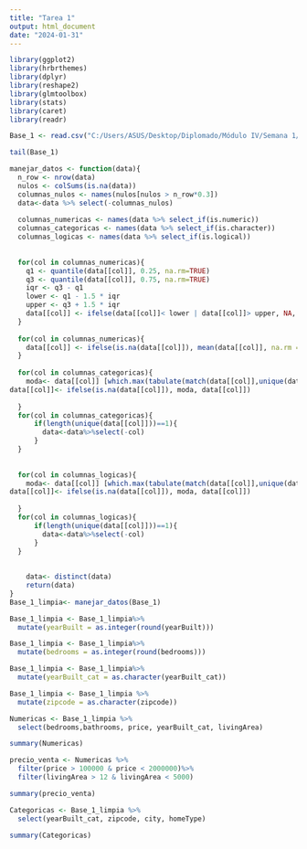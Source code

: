 ---
title: "Tarea 1"
output: html_document
date: "2024-01-31"
---
```{r}
library(ggplot2)
library(hrbrthemes)
library(dplyr)
library(reshape2)
library(glmtoolbox)
library(stats)
library(caret)
library(readr)
```


```{r}
Base_1 <- read.csv("C:/Users/ASUS/Desktop/Diplomado/Módulo IV/Semana 1/Tarea/FLORIDA2.csv")

tail(Base_1)

```



```{r,message=FALSE, warning=FALSE}

manejar_datos <- function(data){
  n_row <- nrow(data)
  nulos <- colSums(is.na(data))
  columnas_nulos <- names(nulos[nulos > n_row*0.3])
  data<-data %>% select(-columnas_nulos)
  
  columnas_numericas <- names(data %>% select_if(is.numeric))
  columnas_categoricas <- names(data %>% select_if(is.character))
  columnas_logicas <- names(data %>% select_if(is.logical))
  
  
  for(col in columnas_numericas){
    q1 <- quantile(data[[col]], 0.25, na.rm=TRUE)
    q3 <- quantile(data[[col]], 0.75, na.rm=TRUE)
    iqr <- q3 - q1
    lower <- q1 - 1.5 * iqr
    upper <- q3 + 1.5 * iqr
    data[[col]] <- ifelse(data[[col]]< lower | data[[col]]> upper, NA, data[[col]])
  }
  
  for(col in columnas_numericas){
    data[[col]] <- ifelse(is.na(data[[col]]), mean(data[[col]], na.rm = TRUE), data[[col]])
  }
  
  for(col in columnas_categoricas){
    moda<- data[[col]] [which.max(tabulate(match(data[[col]],unique(data[[col]]))))]
data[[col]]<- ifelse(is.na(data[[col]]), moda, data[[col]])
    
  }
  for(col in columnas_categoricas){
      if(length(unique(data[[col]]))==1){
        data<-data%>%select(-col)
      }
  }
  
  
  for(col in columnas_logicas){
    moda<- data[[col]] [which.max(tabulate(match(data[[col]],unique(data[[col]]))))]
data[[col]]<- ifelse(is.na(data[[col]]), moda, data[[col]])
    
  }
  for(col in columnas_logicas){
      if(length(unique(data[[col]]))==1){
        data<-data%>%select(-col)
      }
  }
  
  
    data<- distinct(data)
    return(data)
}
Base_1_limpia<- manejar_datos(Base_1)


```


```{r}
Base_1_limpia <- Base_1_limpia%>%
  mutate(yearBuilt = as.integer(round(yearBuilt)))

Base_1_limpia <- Base_1_limpia%>%
  mutate(bedrooms = as.integer(round(bedrooms)))

Base_1_limpia <- Base_1_limpia%>%
  mutate(yearBuilt_cat = as.character(yearBuilt_cat))

Base_1_limpia <- Base_1_limpia %>%
  mutate(zipcode = as.character(zipcode))

```





```{r}
Numericas <- Base_1_limpia %>%
  select(bedrooms,bathrooms, price, yearBuilt_cat, livingArea)

summary(Numericas)
```


```{r}
precio_venta <- Numericas %>%
  filter(price > 100000 & price < 2000000)%>%
  filter(livingArea > 12 & livingArea < 5000)

summary(precio_venta)

```



```{r}
Categoricas <- Base_1_limpia %>%
  select(yearBuilt_cat, zipcode, city, homeType)

summary(Categoricas)
```

